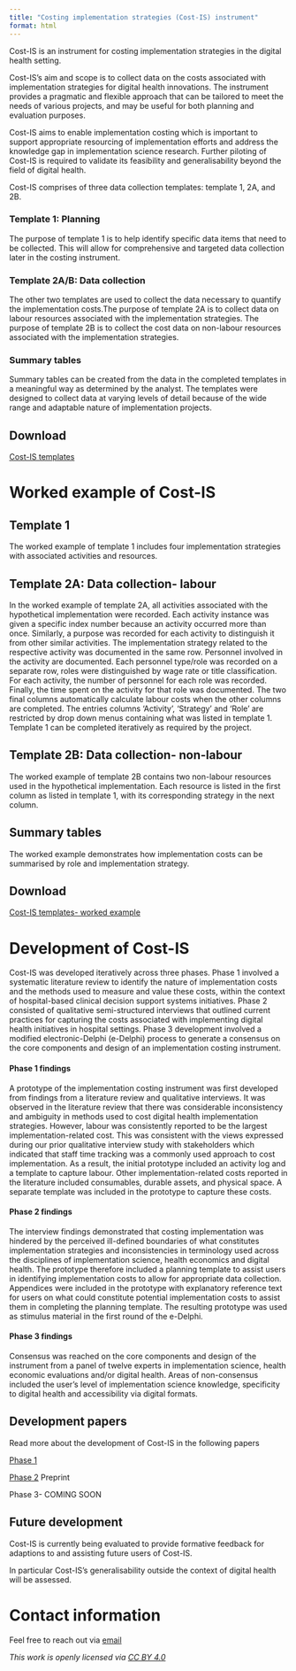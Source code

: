 ```yaml
---
title: "Costing implementation strategies (Cost-IS) instrument"
format: html
---
```



Cost-IS is an instrument for costing implementation strategies in the digital health setting. 

Cost-IS's aim and scope is to collect data on the costs associated with implementation strategies for digital health innovations. The instrument provides a pragmatic and flexible approach that can be tailored to meet the needs of various projects, and may be useful for both planning and evaluation purposes. 

Cost-IS aims to enable implementation costing which is important to support appropriate resourcing of implementation efforts and address the knowledge gap in implementation science research. Further piloting of Cost-IS is required to validate its feasibility and generalisability beyond the field of digital health.



Cost-IS comprises of three data collection templates: template 1, 2A, and 2B.

### Template 1: Planning 

The purpose of template 1 is to help identify specific data items that need to be collected. This will allow for comprehensive and targeted data collection later in the costing instrument. 


### Template 2A/B: Data collection

The other two templates are used to collect the data necessary to quantify the implementation costs.The purpose of template 2A is to collect data on labour resources associated with the implementation strategies. The purpose of template 2B is to collect the cost data on non-labour resources associated with the implementation strategies. 

### Summary tables

Summary tables can be created from the data in the completed templates in a meaningful way as determined by the analyst. The templates were designed to collect data at varying levels of detail because of the wide range and adaptable nature of implementation projects. 

## Download

[Cost-IS templates](https://github.com/Thomasina-Donovan/implementation-costing-instrument/raw/main/assets/Cost-IS_TemplatesBlank.xlsx)



# Worked example of Cost-IS
## Template 1

The worked example of template 1 includes four implementation strategies with associated activities and resources.


## Template 2A: Data collection- labour

In the worked example of template 2A, all activities associated with the hypothetical implementation were recorded. Each activity instance was given a specific index number because an activity occurred more than once. Similarly, a purpose was recorded for each activity to distinguish it from other similar activities. The implementation strategy related to the respective activity was documented in the same row. Personnel involved in the activity are documented. Each personnel type/role was recorded on a separate row, roles were distinguished by wage rate or title classification. For each activity, the number of personnel for each role was recorded. Finally, the time spent on the activity for that role was documented. The two final columns automatically calculate labour costs when the other columns are completed. The entries columns ‘Activity’, ‘Strategy’ and ‘Role’ are restricted by drop down menus containing what was listed in template 1. Template 1 can be completed iteratively as required by the project.


## Template 2B: Data collection- non-labour

The worked example of template 2B  contains two non-labour resources used in the hypothetical implementation. Each resource is listed in the first column as listed in template 1, with its corresponding strategy in the next column.

## Summary tables

The worked example demonstrates how implementation costs can be summarised by role and implementation strategy.

## Download

[Cost-IS templates- worked example](https://github.com/Thomasina-Donovan/implementation-costing-instrument/raw/main/assets/Cost-IS_WorkedExample.xlsx)



# Development of Cost-IS

Cost-IS was developed iteratively across three phases. Phase 1 involved a systematic literature review to identify the nature of implementation costs and the methods used to measure and value these costs, within the context of hospital-based clinical decision support systems initiatives. Phase 2 consisted of qualitative semi-structured interviews that outlined current practices for capturing the costs associated with implementing digital health initiatives in hospital settings. Phase 3 development involved a modified electronic-Delphi (e-Delphi) process to generate a consensus on the core components and design of an implementation costing instrument.

#### Phase 1 findings
A prototype of the implementation costing instrument was first developed from findings from a literature review and qualitative interviews. It was observed in the literature review that there was considerable inconsistency and ambiguity in methods used to cost digital health implementation strategies. However, labour was consistently reported to be the largest implementation-related cost. This was consistent with the views expressed during our prior qualitative interview study with stakeholders which indicated that staff time tracking was a commonly used approach to cost implementation. As a result, the initial prototype included an activity log and a template to capture labour. Other implementation-related costs reported in the literature included consumables, durable assets, and physical space. A separate template was included in the prototype to capture these costs. 

#### Phase 2 findings
The interview findings demonstrated that costing implementation was hindered by the perceived ill-defined boundaries of what constitutes implementation strategies and inconsistencies in terminology used across the disciplines of implementation science, health economics and digital health. The prototype therefore included a planning template to assist users in identifying implementation costs to allow for appropriate data collection. Appendices were included in the prototype with explanatory reference text for users on what could constitute potential implementation costs to assist them in completing the planning template. The resulting prototype was used as stimulus material in the first round of the e-Delphi.

#### Phase 3 findings
Consensus was reached on the core components and design of the instrument from a panel of twelve experts in implementation science, health economic evaluations and/or digital health. Areas of non-consensus included the user’s level of implementation science knowledge, specificity to digital health and accessibility via digital formats.

## Development papers
Read more about the development of Cost-IS in the following papers

[Phase 1](https://doi.org/10.1186%2Fs13012-023-01261-8)

[Phase 2](https://www.researchsquare.com/article/rs-3828958/v1) Preprint

Phase 3- COMING SOON

## Future development

Cost-IS is currently being evaluated to provide formative feedback for adaptions to and assisting future users of Cost-IS.

In particular Cost-IS’s generalisability outside the context of digital health will be assessed.


# Contact information

Feel free to reach out via [email](mailto:thomasina.donovan@hdr.qut.edu.au)





*This work is openly licensed via [CC BY 4.0](https://creativecommons.org/licenses/by/4.0/)*

